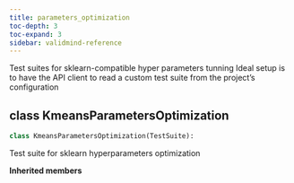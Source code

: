 ```yaml
---
title: parameters_optimization
toc-depth: 3
toc-expand: 3
sidebar: validmind-reference
---
```


Test suites for sklearn-compatible hyper parameters tunning Ideal setup is to have the API client to read a custom test suite from the project's configuration

## [class]{.muted} KmeansParametersOptimization

```python
class KmeansParametersOptimization(TestSuite):
```

Test suite for sklearn hyperparameters optimization

**Inherited members**
